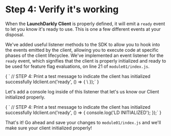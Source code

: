 
# Step 4: Verify it's working

When the **LaunchDarkly Client** is properly defined, it will emit a `ready` event to let you know it's ready to use. This is one a few different events at your disposal.

We've added useful listener methods to the SDK to allow you to hook into the events emitted by the client, allowing you to execute code at specific phases of the client lifecyclee. We've implemented an event listener for the `ready` event, which signifies that the client is properly initialized and ready to be used for feature flag evaluations, on line 21 of `module01/index.js`.

<SyntaxHighlighter showLineNumbers="true" startingLineNumber={20} language="javascript" style={docco}>
{
`  // STEP 4: Print a test message to indicate the client has initialized successfully
  ldclient.on('ready', () => {
    \ 
  });`
}
</SyntaxHighlighter>

Let's add a console log inside of this listener that let's us know our Client initialized properly.

<SyntaxHighlighter showLineNumbers="true" startingLineNumber={20} language="javascript" style={docco}>
{
`  // STEP 4: Print a test message to indicate the client has initialized successfully
  ldclient.on('ready', () => {
    console.log('LD INITIALIZED');
  });`
}
</SyntaxHighlighter>

That's it! Go ahead and save your changes to `module01/index.js` and we'll make sure your client initialized properly!

<SDKSetupModule moduleId="1" />
